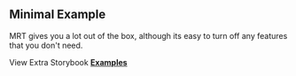 
<Head>
  <title>Material React Table - Minimal Example</title>
</Head>

## Minimal Example

MRT gives you a lot out of the box, although its easy to turn off any features that you don't need.

<Example />

View Extra Storybook **[Examples](https://www.material-react-table.dev/?path=/story/prop-playground--minimum-features)**
